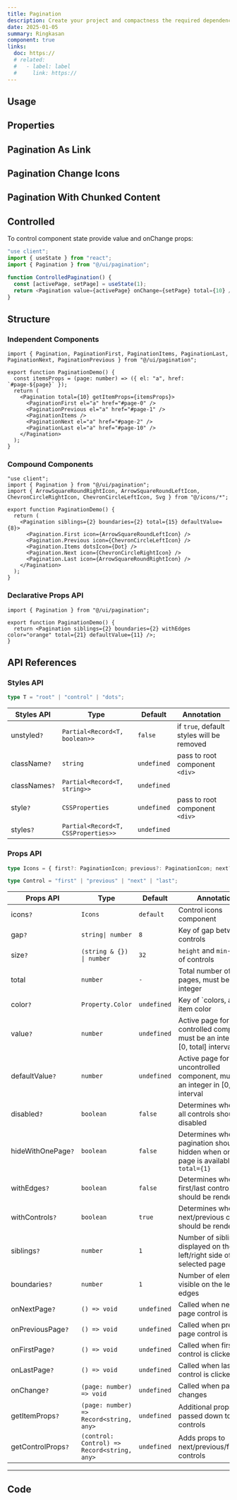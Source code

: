 ```yaml
---
title: Pagination
description: Create your project and compactness the required dependencies.
date: 2025-01-05
summary: Ringkasan
component: true
links:
  doc: https://
  # related:
  #   - label: label
  #     link: https://
---
```


## Usage

<PaginationDemosUsage />

## Properties

<PaginationDemosConfigurator />

## Pagination As Link

<PaginationDemosAsLink />

## Pagination Change Icons

<PaginationDemosChangeIcon />

## Pagination With Chunked Content

<PaginationDemosWithChunk />

## Controlled

To control component state provide value and onChange props:

```ts
"use client";
import { useState } from "react";
import { Pagination } from "@/ui/pagination";

function ControlledPagination() {
  const [activePage, setPage] = useState(1);
  return <Pagination value={activePage} onChange={setPage} total={10} />;
}
```

## Structure

### Independent Components

```tsx
import { Pagination, PaginationFirst, PaginationItems, PaginationLast, PaginationNext, PaginationPrevious } from "@/ui/pagination";

export function PaginationDemo() {
  const itemsProps = (page: number) => ({ el: "a", href: `#page-${page}` });
  return (
    <Pagination total={10} getItemProps={itemsProps}>
      <PaginationFirst el="a" href="#page-0" />
      <PaginationPrevious el="a" href="#page-1" />
      <PaginationItems />
      <PaginationNext el="a" href="#page-2" />
      <PaginationLast el="a" href="#page-10" />
    </Pagination>
  );
}
```

### Compound Components

```tsx
"use client";
import { Pagination } from "@/ui/pagination";
import { ArrowSquareRoundRightIcon, ArrowSquareRoundLeftIcon, ChevronCircleRightIcon, ChevronCircleLeftIcon, Svg } from "@/icons/*";

export function PaginationDemo() {
  return (
    <Pagination siblings={2} boundaries={2} total={15} defaultValue={8}>
      <Pagination.First icon={ArrowSquareRoundLeftIcon} />
      <Pagination.Previous icon={ChevronCircleLeftIcon} />
      <Pagination.Items dotsIcon={Dot} />
      <Pagination.Next icon={ChevronCircleRightIcon} />
      <Pagination.Last icon={ArrowSquareRoundRightIcon} />
    </Pagination>
  );
}
```

### Declarative Props API

```tsx
import { Pagination } from "@/ui/pagination";

export function PaginationDemo() {
  return <Pagination siblings={2} boundaries={2} withEdges color="orange" total={21} defaultValue={11} />;
}
```

## API References

### Styles API

```ts
type T = "root" | "control" | "dots";
```

| Styles API    | Type                                | Default     | Annotation                                |
| ------------- | ----------------------------------- | ----------- | ----------------------------------------- |
| unstyled`?`   | `Partial<Record<T, boolean>>`       | `false`     | if `true`, default styles will be removed |
| className`?`  | `string`                            | `undefined` | pass to root component `<div>`            |
| classNames`?` | `Partial<Record<T, string>>`        | `undefined` |                                           |
| style`?`      | `CSSProperties`                     | `undefined` | pass to root component `<div>`            |
| styles`?`     | `Partial<Record<T, CSSProperties>>` | `undefined` |                                           |

### Props API

```ts
type Icons = { first?: PaginationIcon; previous?: PaginationIcon; next?: PaginationIcon; last?: PaginationIcon; dots?: PaginationIcon };

type Control = "first" | "previous" | "next" | "last";
```

| Props API          | Type                                        | Default     | Annotation                                                                                 |
| ------------------ | ------------------------------------------- | ----------- | ------------------------------------------------------------------------------------------ |
| icons`?`           | `Icons`                                     | `default`   | Control icons component                                                                    |
| gap`?`             | `string\| number`                           | `8`         | Key of gap between controls                                                                |
| size`?`            | `(string & {}) \| number`                   | `32`        | `height` and `min-width` of controls                                                       |
| total              | `number`                                    | `-`         | Total number of pages, must be an integer                                                  |
| color`?`           | `Property.Color`                            | `undefined` | Key of `colors, active item color                                                          |
| value`?`           | `number`                                    | `undefined` | Active page for controlled component, must be an integer in \[0, total\] interval          |
| defaultValue`?`    | `number`                                    | `undefined` | Active page for uncontrolled component, must be an integer in \[0, total\] interval        |
| disabled`?`        | `boolean`                                   | `false`     | Determines whether all controls should be disabled                                         |
| hideWithOnePage`?` | `boolean`                                   | `false`     | Determines whether pagination should be hidden when only one page is available `total={1}` |
| withEdges`?`       | `boolean`                                   | `false`     | Determines whether first/last controls should be rendered                                  |
| withControls`?`    | `boolean`                                   | `true`      | Determines whether next/previous controls should be rendered                               |
| siblings`?`        | `number`                                    | `1`         | Number of siblings displayed on the left/right side of the selected page                   |
| boundaries`?`      | `number`                                    | `1`         | Number of elements visible on the left/right edges                                         |
| onNextPage`?`      | `() => void`                                | `undefined` | Called when next page control is clicked                                                   |
| onPreviousPage`?`  | `() => void`                                | `undefined` | Called when previous page control is clicked                                               |
| onFirstPage`?`     | `() => void`                                | `undefined` | Called when first page control is clicked                                                  |
| onLastPage`?`      | `() => void`                                | `undefined` | Called when last page control is clicked                                                   |
| onChange`?`        | `(page: number) => void`                    | `undefined` | Called when page changes                                                                   |
| getItemProps`?`    | `(page: number) => Record<string, any>`     | `undefined` | Additional props passed down to controls                                                   |
| getControlProps`?` | `(control: Control) => Record<string, any>` | `undefined` | Adds props to next/previous/first/last controls                                            |

---

## Code
